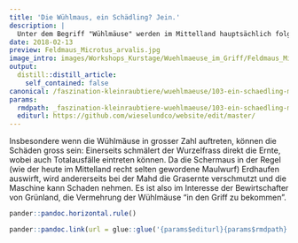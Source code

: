 ```yaml
---
title: 'Die Wühlmaus, ein Schädling? Jein.'
description: |
  Unter dem Begriff "Wühlmäuse" werden im Mittelland hauptsächlich folgende Arten verstanden: Schermaus, Feldmaus, Erdmaus, Rötelmaus. Diese Gruppe vornehmlich in Erdgängen lebender Mäuse übernimmt zweifelsohne wichtige Funktionen in unserem Ökosystem. Sie bilden für diverse räuberische Tierarten eine reiche Nahrungsquelle. Zudem lockern Sie den Boden mit Ihren Grabtätigkeiten und bringen aktiv Biomasse in den Boden ein. In Verbindung mit der verbesserten Durchlüftung wird damit das Bodenleben und die -fruchtbarkeit gefördert. Ausserdem sorgen die Tiere für die Verbreitung von Pflanzensamen.  Landwirte und Gärtner bekämpfen aber Schermäuse, Feldmäuse und ihre nächsten Verwandten, weil Sie Ihren Kulturen Schaden zufügen. 
date: 2018-02-13
preview: Feldmaus_Microtus_arvalis.jpg
image_intro: images/Workshops_Kurstage/Wuehlmaeuse_im_Griff/Feldmaus_Microtus_arvalis.jpg
output:
  distill::distill_article:
    self_contained: false
canonical: /faszination-kleinraubtiere/wuehlmaeuse/103-ein-schaedling-mitnichten
params:
  rmdpath: _faszination-kleinraubtiere-wuehlmaeuse/103-ein-schaedling-mitnichten/103-ein-schaedling-mitnichten.Rmd
  editurl: https://github.com/wieselundco/website/edit/master/
---
```


Insbesondere wenn die Wühlmäuse in grosser Zahl auftreten, können die Schäden gross sein:  Einerseits schmälert der Wurzelfrass direkt die Ernte, wobei auch Totalausfälle eintreten können.  Da die Schermaus in der Regel (wie der heute im Mittelland recht selten gewordene Maulwurf) Erdhaufen auswirft, wird andererseits bei der Mahd die Grasernte verschmutzt und die Maschine kann Schaden nehmen.    Es ist also im Interesse der Bewirtschafter von Grünland, die Vermehrung der Wühlmäuse "in den Griff zu bekommen".




```r
pander::pandoc.horizontal.rule()

pander::pandoc.link(url = glue::glue('{params$editurl}{params$rmdpath}'),text = 'Artikel bearbeiten')
```

<!--http://wieselundco.ch/faszination-kleinraubtiere/wuehlmaeuse/103-ein-schaedling-mitnichten-->
